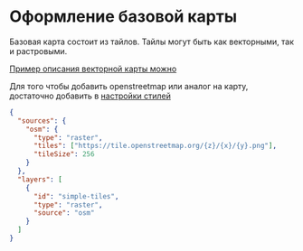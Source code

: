 # Оформление базовой карты

Базовая карта состоит из тайлов. Тайлы могут быть как векторными, так и растровыми.

[Пример описания векторной карты можно](https://github.com/sloyio/sloy-template/blob/main/public/gorodets-style.json)

Для того чтобы добавить openstreetmap или аналог на карту, достаточно добавить в [настройки стилей](https://github.com/sloyio/sloy-template/blob/main/public/gorodets-style.json)

```json
{
  "sources": {
    "osm": {
      "type": "raster",
      "tiles": ["https://tile.openstreetmap.org/{z}/{x}/{y}.png"],
      "tileSize": 256
    }
  },
  "layers": [
    {
      "id": "simple-tiles",
      "type": "raster",
      "source": "osm"
    }
  ]
}
```
